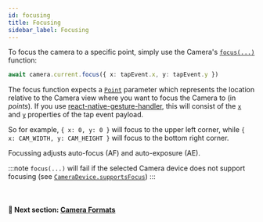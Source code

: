```yaml
---
id: focusing
title: Focusing
sidebar_label: Focusing
---
```


To focus the camera to a specific point, simply use the Camera's [`focus(...)`](../api/classes/camera.camera-1#focus) function:

```ts
await camera.current.focus({ x: tapEvent.x, y: tapEvent.y })
```

The focus function expects a [`Point`](../api/interfaces/point.point-1) parameter which represents the location relative to the Camera view where you want to focus the Camera to (in _points_). If you use [react-native-gesture-handler](https://docs.swmansion.com/react-native-gesture-handler/), this will consist of the [`x`](https://docs.swmansion.com/react-native-gesture-handler/docs/api/gesture-handlers/tap-gh#x) and [`y`](https://docs.swmansion.com/react-native-gesture-handler/docs/api/gesture-handlers/tap-gh#y) properties of the tap event payload.

So for example, `{ x: 0, y: 0 }` will focus to the upper left corner, while `{ x: CAM_WIDTH, y: CAM_HEIGHT }` will focus to the bottom right corner.

Focussing adjusts auto-focus (AF) and auto-exposure (AE).

:::note
`focus(...)` will fail if the selected Camera device does not support focusing (see [`CameraDevice.supportsFocus`](/docs/api/interfaces/cameradevice.cameradevice-1#supportsfocus))
:::

<br />

#### 🚀 Next section: [Camera Formats](formats)
